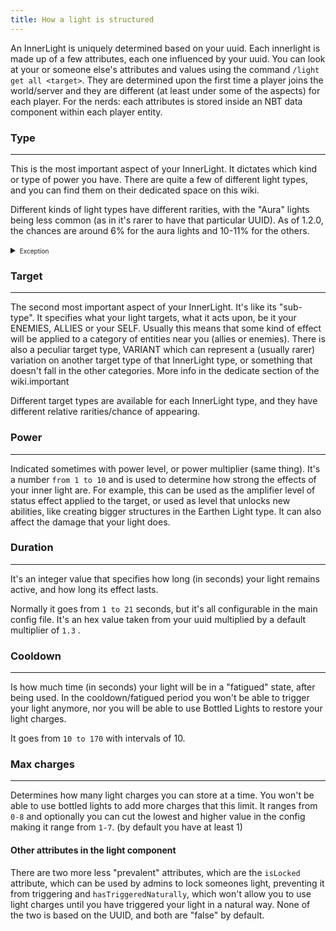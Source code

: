 ```yaml
---
title: How a light is structured
---
```

An InnerLight is uniquely determined based on your uuid. Each innerlight is made up of a few attributes, each one influenced by your uuid.
You can look at your or someone else's attributes and values using the command `/light get all <target>`.
They are determined upon the first time a player joins the world/server and they are different (at least under some of the aspects) for each player.
For the nerds: each attributes is stored inside an NBT data component within each player entity.

### <BadgeIcon width={32} height={32} strokeWidth={1.5} /> Type
-----
This is the most important aspect of your InnerLight. It dictates which kind or type of power you have. There are quite a few of different light types,
and you can find them on their dedicated space on this wiki.

Different kinds of light types have different rarities, with the "Aura" lights being less common (as in it's rarer to have that particular UUID).
As of 1.2.0, the chances are around 6% for the aura lights and 10-11% for the others.
<details><summary><font size="1"> Exception </font></summary> <font size="1"> Except the meme-easter egg one. That ones is roughly 5 in 100000000 </font></details>

### <TargetIcon width={30} height={30} strokeWidth={1.5} /> Target
-----
The second most important aspect of your InnerLight. It's like its "sub-type". It specifies what your light targets, what it acts upon, be it your ENEMIES, ALLIES or your SELF.
Usually this means that some kind of effect will be applied to a category of entities near you (allies or enemies). There is also a peculiar target type, VARIANT which can represent
a (usually rarer) variation on another target type of that InnerLight type, or something that doesn't fall in the other categories. More info in the dedicate section of the wiki.important

Different target types are available for each InnerLight type, and they have different relative rarities/chance of appearing.

### <FlameIcon width={32} height={32} strokeWidth={1.5} />  Power
-----
Indicated sometimes with power level, or power multiplier (same thing). It's a number `from 1 to 10` and is used to determine how strong the effects
of your inner light are. For example, this can be used as the amplifier level of status effect applied to the target, or used as level that unlocks new abilities,
like creating bigger structures in the Earthen Light type. It can also affect the damage that your light does.


### <TimerIcon width={32} height={32} strokeWidth={1.5} /> Duration
-----
It's an integer value that specifies how long (in seconds) your light remains active, and how long its effect lasts.

Normally it goes from `1 to 21` seconds, but it's all configurable in the main config file. It's an hex value taken from your uuid multiplied by a default multiplier of `1.3` .

### <ClockArrowDownIcon width={30} height={30} strokeWidth={1.5} /> Cooldown
-----
Is how much time (in seconds) your light will be in a "fatigued" state, after being used.
In the cooldown/fatigued period you won't be able to trigger your light anymore, nor you will be able to use Bottled Lights to restore your light charges.

It goes from `10 to 170` with intervals of 10.

### <BatteryMediumIcon width={32} height={32} strokeWidth={1.5} />  **Max charges**
-----
Determines how many light charges you can store at a time. You won't be able to use bottled lights to add more charges that this limit.
It ranges from `0-8` and optionally you can cut the lowest and higher value in the config making it range from `1-7`. (by default you have at least 1)

#### Other attributes in the light component
There are two more less "prevalent" attributes, which are the `isLocked` attribute, which can be used by admins to lock someones light, preventing it from triggering
and `hasTriggeredNaturally`, which won't allow you to use light charges until you have triggered your light in a natural way. None of the two is based on the UUID, and both are "false" by default.